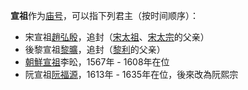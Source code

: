 '''宣祖'''作为[[庙号|庙号]]，可以指下列君主（按时间顺序）：
* 宋宣祖[[趙弘殷|趙弘殷]]，追封（[[宋太祖|宋太祖]]、[[宋太宗|宋太宗]]的父亲）
* 後黎宣祖[[黎曠|黎曠]]，追封（[[黎利|黎利]]的父亲）
* [[朝鮮宣祖|朝鮮宣祖]]李昖，1567年 - 1608年在位
* 阮宣祖[[阮福源|阮福源]]，1613年 - 1635年在位，後來改為阮熙宗

{{disambig|cat=庙号消歧义}}